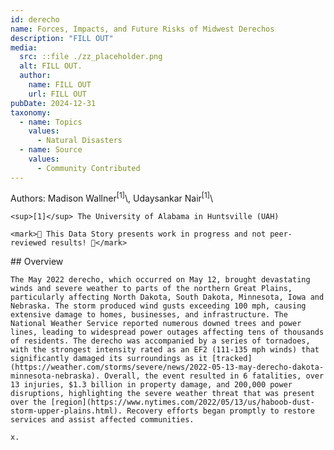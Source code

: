 ```yaml
---
id: derecho
name: Forces, Impacts, and Future Risks of Midwest Derechos
description: "FILL OUT"
media:
  src: ::file ./zz_placeholder.png
  alt: FILL OUT.
  author: 
    name: FILL OUT
    url: FILL OUT
pubDate: 2024-12-31
taxonomy:
  - name: Topics
    values:
      - Natural Disasters
  - name: Source
    values:
      - Community Contributed
---
```


<Block>
  <Prose>
    Authors: Madison Wallner<sup>[1]</sup>\, Udaysankar Nair<sup>[1]</sup>\
   
    <sup>[1]</sup> The University of Alabama in Huntsville (UAH)

    <mark>🚧 This Data Story presents work in progress and not peer-reviewed results! 🚧</mark>
  
  </Prose>
</Block>

<Block>
  <Prose>
    ## Overview

    The May 2022 derecho, which occurred on May 12, brought devastating winds and severe weather to parts of the northern Great Plains, particularly affecting North Dakota, South Dakota, Minnesota, Iowa and Nebraska. The storm produced wind gusts exceeding 100 mph, causing extensive damage to homes, businesses, and infrastructure. The National Weather Service reported numerous downed trees and power lines, leading to widespread power outages affecting tens of thousands of residents. The derecho was accompanied by a series of tornadoes, with the strongest intensity rated as an EF2 (111-135 mph winds) that significantly damaged its surroundings as it [tracked](https://weather.com/storms/severe/news/2022-05-13-may-derecho-dakota-minnesota-nebraska). Overall, the event resulted in 6 fatalities, over 13 injuries, $1.3 billion in property damage, and 200,000 power disruptions, highlighting the severe weather threat that was present over the [region](https://www.nytimes.com/2022/05/13/us/haboob-dust-storm-upper-plains.html). Recovery efforts began promptly to restore services and assist affected communities.
  
    x.
  </Prose>
</Block>

